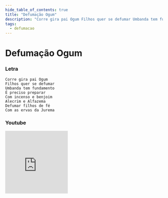 ```yaml
---
hide_table_of_contents: true
title: "Defumação Ogum"
description: "Corre gira pai Ogum Filhos quer se defumar Umbanda tem fundamento É preciso preparar Com incenso e benjoim Alecrim e Alfazema Defumar filhos de fé Com as ervas da Jurema"
tags:
  - defumacao
---
```


# Defumação Ogum

### Letra

```text
Corre gira pai Ogum
Filhos quer se defumar
Umbanda tem fundamento
É preciso preparar
Com incenso e benjoim
Alecrim e Alfazema
Defumar filhos de fé
Com as ervas da Jurema
```

### Youtube

<iframe
  width="200"
  height="200"
  src="https://www.youtube.com/embed/RD4pG3d_8WQ"
  title="YouTube video player"
  frameborder="0"
  allow="accelerometer; autoplay; clipboard-write; encrypted-media; gyroscope; picture-in-picture; web-share"
  referrerpolicy="strict-origin-when-cross-origin"
  allowfullscreen
></iframe>